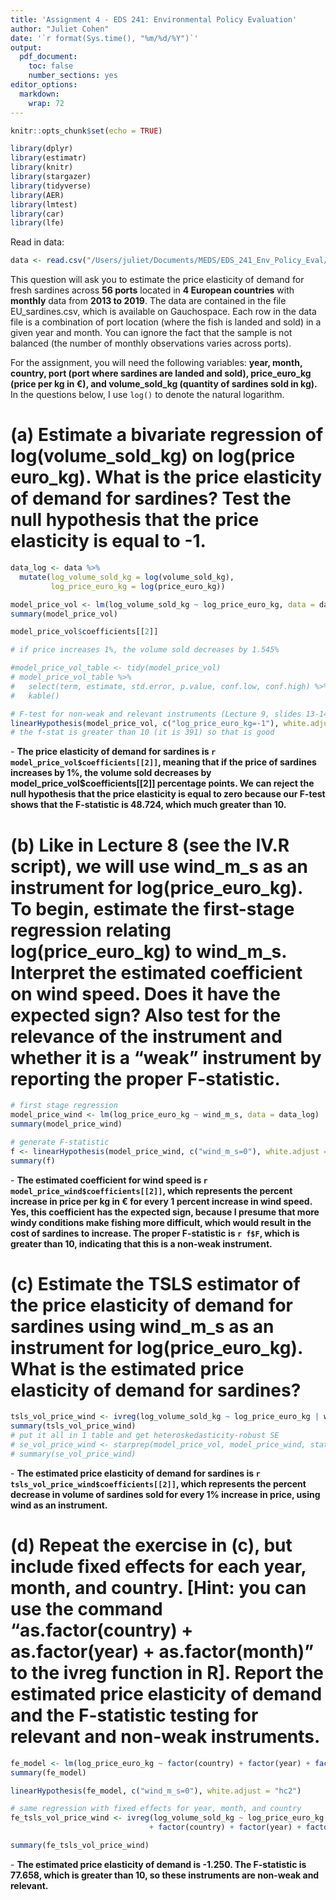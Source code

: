 ```yaml
---
title: 'Assignment 4 - EDS 241: Environmental Policy Evaluation'
author: "Juliet Cohen"
date: '`r format(Sys.time(), "%m/%d/%Y")`'
output:
  pdf_document:
    toc: false
    number_sections: yes
editor_options: 
  markdown: 
    wrap: 72
---
```


```r
knitr::opts_chunk$set(echo = TRUE)
```

```r
library(dplyr)
library(estimatr)
library(knitr)
library(stargazer)
library(tidyverse)
library(AER)
library(lmtest)
library(car)
library(lfe)
```

Read in data:

```r
data <- read.csv("/Users/juliet/Documents/MEDS/EDS_241_Env_Policy_Eval/Assignments/Assignment_4/EDS241_Assignment_4/EU_sardines.csv")
```


This question will ask you to estimate the price elasticity of demand for fresh sardines across **56 ports** located in **4 European countries** with **monthly** data from **2013 to 2019**. The data are contained in the file EU_sardines.csv, which is available on Gauchospace. Each row in the data file is a combination of port location (where the fish is landed and sold) in a given year and month. You can ignore the fact that the sample is not balanced (the number of monthly observations varies across ports).

For the assignment, you will need the following variables: **year, month, country, port (port where sardines are landed and sold), price_euro_kg (price per kg in €), and volume_sold_kg (quantity of sardines sold in kg).** In the questions below, I use `log()` to denote the natural logarithm.

# (a) Estimate a bivariate regression of log(volume_sold_kg) on log(price euro_kg). What is the price elasticity of demand for sardines? Test the null hypothesis that the price elasticity is equal to -1.

```r
data_log <- data %>% 
  mutate(log_volume_sold_kg = log(volume_sold_kg),
         log_price_euro_kg = log(price_euro_kg))

model_price_vol <- lm(log_volume_sold_kg ~ log_price_euro_kg, data = data_log)
summary(model_price_vol)

model_price_vol$coefficients[[2]]

# if price increases 1%, the volume sold decreases by 1.545%

#model_price_vol_table <- tidy(model_price_vol)
# model_price_vol_table %>%
#   select(term, estimate, std.error, p.value, conf.low, conf.high) %>% 
#   kable()

# F-test for non-weak and relevant instruments (Lecture 9, slides 13-14)
linearHypothesis(model_price_vol, c("log_price_euro_kg=-1"), white.adjust = "hc2")
# the f-stat is greater than 10 (it is 391) so that is good
```

\noindent - **The price elasticity of demand for sardines is `r model_price_vol$coefficients[[2]]`, meaning that if the price of sardines increases by 1%, the volume sold decreases by model_price_vol$coefficients[[2]] percentage points. We can reject the null hypothesis that the price elasticity is equal to zero because our F-test shows that the F-statistic is 48.724, which much greater than 10.**

# (b) Like in Lecture 8 (see the IV.R script), we will use wind_m_s as an instrument for log(price_euro_kg). To begin, estimate the first-stage regression relating log(price_euro_kg) to wind_m_s. Interpret the estimated coefficient on wind speed. Does it have the expected sign? Also test for the relevance of the instrument and whether it is a “weak” instrument by reporting the proper F-statistic.

```r
# first stage regression
model_price_wind <- lm(log_price_euro_kg ~ wind_m_s, data = data_log)
summary(model_price_wind)

# generate F-statistic
f <- linearHypothesis(model_price_wind, c("wind_m_s=0"), white.adjust = "hc2")
summary(f)
```

\noindent - **The estimated coefficient for wind speed is `r model_price_wind$coefficients[[2]]`, which represents the percent increase in price per kg in € for every 1 percent increase in wind speed. Yes, this coefficient has the expected sign, because I presume that more windy conditions make fishing more difficult, which would result in the cost of sardines to increase. The proper F-statistic is `r f$F`, which is greater than 10, indicating that this is a non-weak instrument.**

# (c) Estimate the TSLS estimator of the price elasticity of demand for sardines using wind_m_s as an instrument for log(price_euro_kg). What is the estimated price elasticity of demand for sardines?

```r
tsls_vol_price_wind <- ivreg(log_volume_sold_kg ~ log_price_euro_kg | wind_m_s, data = data_log)
summary(tsls_vol_price_wind)
# put it all in 1 table and get heteroskedasticity-robust SE
# se_vol_price_wind <- starprep(model_price_vol, model_price_wind, stat = c("std.error"), se_type = "HC2", alpha = 0.05)
# summary(se_vol_price_wind)
```

\noindent - **The estimated price elasticity of demand for sardines is `r tsls_vol_price_wind$coefficients[[2]]`, which represents the percent decrease in volume of sardines sold for every 1% increase in price, using wind as an instrument.**

# (d) Repeat the exercise in (c), but include fixed effects for each year, month, and country. [Hint: you can use the command “as.factor(country) + as.factor(year) + as.factor(month)” to the ivreg function in R]. Report the estimated price elasticity of demand and the F-statistic testing for relevant and non-weak instruments.

```r
fe_model <- lm(log_price_euro_kg ~ factor(country) + factor(year) + factor(month) + wind_m_s, data = data_log)
summary(fe_model)

linearHypothesis(fe_model, c("wind_m_s=0"), white.adjust = "hc2")

# same regression with fixed effects for year, month, and country
fe_tsls_vol_price_wind <- ivreg(log_volume_sold_kg ~ log_price_euro_kg +
                               + factor(country) + factor(year) + factor(month) | factor(country) + factor(year) + factor(month) + wind_m_s, data = data_log)

summary(fe_tsls_vol_price_wind)
```


\noindent - **The estimated price elasticity of demand is -1.250. The F-statistic is 77.658, which is greater than 10, so these instruments are non-weak and relevant.**







